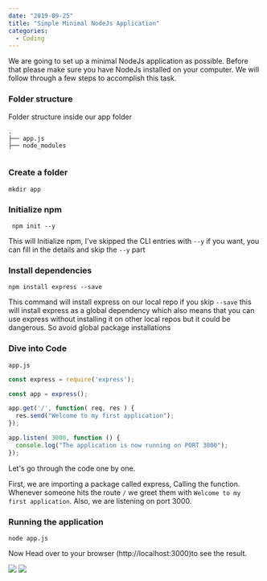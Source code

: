 ```yaml
---
date: "2019-09-25"
title: "Simple Minimal NodeJs Application"
categories:
  - Coding
---
```



We are going to set up a minimal NodeJs application as possible. 
Before that please make sure you have NodeJs installed on your computer. We will follow through a few steps to accomplish this task.

### Folder structure 


Folder structure inside our app folder
```
.
├── app.js
├── node_modules


```

### Create a folder 

` mkdir app `

### Initialize npm 

` npm init --y` 

This will Initialize npm, I've skipped the CLI entries with `--y` if you want, you can fill in the details and skip the `--y` part


### Install dependencies 

`npm install express --save`

This command will install express on our local repo if you skip `--save` this will install express as a global dependency which also means that you can use express without installing it on other local repos but it could be dangerous. So avoid global package installations 


### Dive into Code 


`app.js`
```javascript 
const express = require('express');

const app = express();

app.get('/', function( req, res ) {
  res.send("Welcome to my first application");
});

app.listen( 3000, function () {
  console.log("The application is now running on PORT 3000");
});

```

Let's go through the code one by one. 


First, we are importing a package called express, Calling the function. Whenever someone hits the route `/` we greet them with 
`Welcome to my first application`. Also, we are listening on port 3000. 

### Running the application 

`node app.js`

Now Head over to your browser (http://localhost:3000)to see the result.



![](./helloworld.png)
![](./hurray.jpeg)
